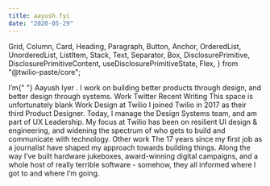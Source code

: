 ```yaml
---
title: aayush.fyi
date: "2020-05-29"
---
```


  Grid,
  Column,
  Card,
  Heading,
  Paragraph,
  Button,
  Anchor,
  OrderedList,
  UnorderedList,
  ListItem,
  Stack,
  Text,
  Separator,
  Box,
  DisclosurePrimitive,
  DisclosurePrimitiveContent,
  useDisclosurePrimitiveState,
  Flex,
} from "@twilio-paste/core";

<Box>
  <Grid>
    <Column span={[12, 12, 4]} offset={[0, 0, 1]}>
      <Heading as="h1" variant="heading10">
        I&rsquo;m{" "}
        <Box as="span" backgroundColor="colorBackgroundBrandHighlight">
          Aayush Iyer
        </Box>
        . I work on building better products through design, and better design through
        systems.
      </Heading>
      <Box backgroundColor="colorText">
        <Stack
          orientation={["vertical", "vertical", "horizontal"]}
          spacing="space60"
        >
          <Link href="/work" passHref>
            <Anchor>Work</Anchor>
          </Link>
          <Flex display="inline-flex" vAlignContent="center">
            <Link href="//twitter.com/aayush" passHref>
              <Anchor>Twitter</Anchor>
            </Link>
            <LinkExternalIcon
              decorative={false}
              title="Opens an external resource"
            />
          </Flex>
        </Stack>
      </Box>
    </Column>
  </Grid>
  <Box marginTop="space100">
    <Grid>
      <Column span={[12, 12, 4]} offset={[0, 0, 1]}>
        <Heading as="h2" variant="heading20">
          Recent Writing
        </Heading>
        <Separator orientation="horizontal" verticalSpacing="space50" />
        <Text as="p">This space is unfortunately blank</Text>
      </Column>
      <Column span={[12, 12, 4]} offset={[0, 0, 1]}>
        <Heading as="h2" variant="heading20">
          Work
        </Heading>
        <Heading as="h3" variant="heading40">
          Design at Twilio
        </Heading>
        <Paragraph>
          I joined Twilio in 2017 as their third Product Designer. Today, I
          manage the Design Systems team, and am part of UX Leadership. My focus
          at Twilio has been on resilient UI design &amp; engineering, and
          widening the spectrum of who gets to build and communicate with
          technology.
        </Paragraph>
        <Heading as="h3" variant="heading40">
          Other work
        </Heading>
        <Paragraph>
          The 17 years since my first job as a journalist have shaped my
          approach towards building things. Along the way I&rsquo;ve built
          hardware jukeboxes, award-winning digital campaigns, and a whole host
          of really terrible software - somehow, they all informed where I got
          to and where I&rsquo;m going.
        </Paragraph>
      </Column>
    </Grid>
  </Box>
</Box>
